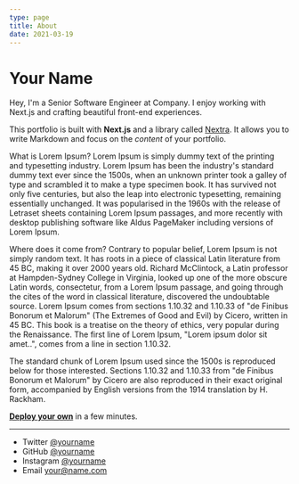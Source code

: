 ```yaml
---
type: page
title: About
date: 2021-03-19
---
```


# Your Name

Hey, I'm a Senior Software Engineer at Company. I enjoy working with Next.js and crafting beautiful front-end experiences.

This portfolio is built with **Next.js** and a library called [Nextra](https://nextra.vercel.app/). It allows you to write Markdown and focus on the _content_ of your portfolio.

What is Lorem Ipsum?
Lorem Ipsum is simply dummy text of the printing and typesetting industry. Lorem Ipsum has been the industry's standard dummy text ever since the 1500s, when an unknown printer took a galley of type and scrambled it to make a type specimen book. It has survived not only five centuries, but also the leap into electronic typesetting, remaining essentially unchanged. It was popularised in the 1960s with the release of Letraset sheets containing Lorem Ipsum passages, and more recently with desktop publishing software like Aldus PageMaker including versions of Lorem Ipsum.


Where does it come from?
Contrary to popular belief, Lorem Ipsum is not simply random text. It has roots in a piece of classical Latin literature from 45 BC, making it over 2000 years old. Richard McClintock, a Latin professor at Hampden-Sydney College in Virginia, looked up one of the more obscure Latin words, consectetur, from a Lorem Ipsum passage, and going through the cites of the word in classical literature, discovered the undoubtable source. Lorem Ipsum comes from sections 1.10.32 and 1.10.33 of "de Finibus Bonorum et Malorum" (The Extremes of Good and Evil) by Cicero, written in 45 BC. This book is a treatise on the theory of ethics, very popular during the Renaissance. The first line of Lorem Ipsum, "Lorem ipsum dolor sit amet..", comes from a line in section 1.10.32.

The standard chunk of Lorem Ipsum used since the 1500s is reproduced below for those interested. Sections 1.10.32 and 1.10.33 from "de Finibus Bonorum et Malorum" by Cicero are also reproduced in their exact original form, accompanied by English versions from the 1914 translation by H. Rackham.

[**Deploy your own**](https://vercel.com/new/git/external?repository-url=https://github.com/vercel-solutions/nextjs-portfolio-starter&project-name=portfolio&repository-name=portfolio) in a few minutes.

---

- Twitter [@yourname](https://twitter.com/yourname)
- GitHub [@yourname](https://github.com/yourname)
- Instagram [@yourname](https://instagram.com/yourname)
- Email your@name.com
